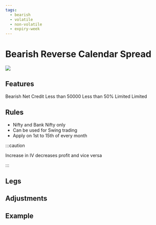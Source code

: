 ```yaml
---
tags:
  - bearish
  - volatile
  - non-volatile
  - expiry-week
---
```


# Bearish Reverse Calendar Spread
<img className="graph" src="/img/graphs/bearish-reverse-calendar.svg" />

## Features
<grid>
  <attribute title="View" icon="visibility" color="info">
    Bearish
  </attribute>
  <attribute title="Premium" icon="currency_exchange" color="info">
    Net Credit
  </attribute>
  <attribute title="Margin" icon="currency_rupee" color="info">
    Less than 50000
  </attribute>
  <attribute title="POP" icon="percent" color="success">
	Less than 50%
  </attribute>
  <attribute title="Max Loss" icon="dangerous" color="warning">
    Limited
  </attribute>
  <attribute title="Max Profit" icon="payments" color="info">
    Limited
  </attribute>
</grid>

## Rules

- Nifty and Bank Nifty only
- Can be used for Swing trading
- Apply on 1st to 15th of every month

:::caution

Increase in IV decreases profit and vice versa

:::

## Legs

<leg side="PE"  transaction="B" moneyNess="ATM" lotSize={1} moreInfo="Weekly Expiry"/>
<leg side="PE"  transaction="S" moneyNess="OTM" lotSize={1} moreInfo="500 Monthly Expiry"/>


## Adjustments



## Example
